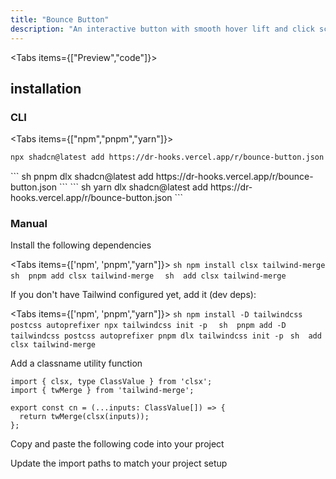 ```yaml
---
title: "Bounce Button"
description: "An interactive button with smooth hover lift and click scale animations for enhanced user feedback."
---
```






<Tabs items={["Preview","code"]}>
<Tab>
<ComponentPreview name="bounce-button-demo"/>
</Tab>
<Tab>
<ComponentSource name="bounce-button"/>
</Tab>
</Tabs>
## installation

### CLI

<Tabs items={["npm","pnpm","yarn"]}>
<Tab>
``` sh
npx shadcn@latest add https://dr-hooks.vercel.app/r/bounce-button.json
```
</Tab>
<Tab>
``` sh
pnpm dlx shadcn@latest add https://dr-hooks.vercel.app/r/bounce-button.json
```
</Tab>
<Tab>
``` sh
yarn dlx shadcn@latest add https://dr-hooks.vercel.app/r/bounce-button.json
```
</Tab>

</Tabs>

### Manual
<Steps>

<Step>Install the following dependencies</Step>

<Tabs items={['npm', 'pnpm',"yarn"]}>
  <Tab>
    ```sh
npm install clsx tailwind-merge 
    ```
  </Tab>
  <Tab>
    ```sh 
pnpm add clsx tailwind-merge 
    ```
  </Tab>
  <Tab>
    ```sh 
 add clsx tailwind-merge 
    ```
  </Tab>
</Tabs>


<Step>If you don't have Tailwind configured yet, add it (dev deps):</Step>

<Tabs items={['npm', 'pnpm',"yarn"]}>
  <Tab>
    ```sh
npm install -D tailwindcss postcss autoprefixer
npx tailwindcss init -p 
    ```
  </Tab>
  <Tab>
    ```sh 
pnpm add -D tailwindcss postcss autoprefixer
pnpm dlx tailwindcss init -p
    ```
  </Tab>
  <Tab>
    ```sh 
 add clsx tailwind-merge 
    ```
  </Tab>
</Tabs>

<Step>Add a classname utility function</Step>

```tsx
import { clsx, type ClassValue } from 'clsx';
import { twMerge } from 'tailwind-merge';

export const cn = (...inputs: ClassValue[]) => {
  return twMerge(clsx(inputs));
};
```

<Step>Copy and paste the following code into your project</Step>

<ComponentSource name='bounce-button' />

<Step>Update the import paths to match your project setup</Step>

</Steps>